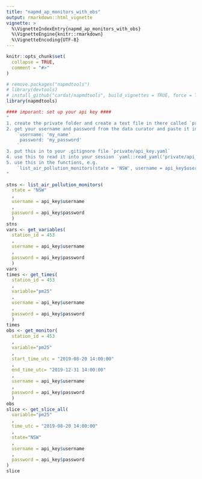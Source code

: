 ```yaml
---
title: "napmd_ap_monitors_with_obs"
output: rmarkdown::html_vignette
vignette: >
  %\VignetteIndexEntry{napmd_ap_monitors_with_obs}
  %\VignetteEngine{knitr::rmarkdown}
  %\VignetteEncoding{UTF-8}
---
```


```r
knitr::opts_chunk$set(
  collapse = TRUE,
  comment = "#>"
)
```

```r
# remove.packages("napmdtools")
# library(devtools)
# install_github("cardat/napmdtools", build_vignettes = TRUE, force = TRUE)
library(napmdtools)

#### imporant: set up your api key ####
"
1. create the private folder and create a text file in there called `private/api_key.yaml`
2. get your username and password from the data curator and paste it in there.
    `username: 'my_name'
     password: 'my_password'
    `
3. put this in to your .gitignore file `private/api_key.yaml`
4. use this to read it into your session `yaml::read_yaml('private/api_key.yaml')`
5. use this in the functions, e.g.
    `list_air_pollution_monitors(state = 'NSW', username = api_key$username, password = api_key$password)`
"

stns <- list_air_pollution_monitors(
  state = "NSW"
  , 
  username = api_key$username
  , 
  password = api_key$password
  )
stns
vars <- get_variables(
  station_id = 453
  , 
  username = api_key$username
  , 
  password = api_key$password
  )
vars
times <- get_times(
  station_id = 453
  , 
  variable="pm25"
  , 
  username = api_key$username
  , 
  password = api_key$password
  )
times
obs <- get_monitor(
  station_id = 453
  , 
  variable="pm25"
  , 
  start_time_utc = "2019-08-20 14:00:00"
  , 
  end_time_utc= "2019-12-31 14:00:00"
  , 
  username = api_key$username
  , 
  password = api_key$password
  )
obs
slice <- get_slice_all(
  variable="pm25"
  ,
  time_utc = "2019-08-20 14:00:00"
  ,
  state="NSW"
  ,
  username = api_key$username
  ,
  password = api_key$password
)
slice

```
